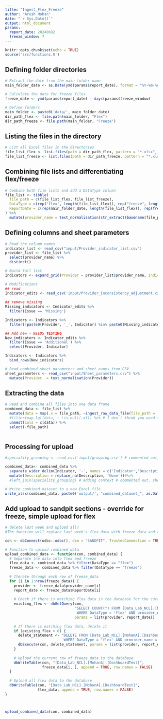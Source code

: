 ```yaml
---
title: "Ingest_Flex_Freeze"
author: "Arush Mohan"
date: "`r Sys.Date()`"
output: html_document
params:
  report_date: 20240602
  freeze_window: 7
---
```



```r
knitr::opts_chunk$set(echo = TRUE)
source('src/functions.R')

```



## Defining folder directories

```r

# Extract the date from the main folder name
main_folder_date <- as.Date(ymd(params$report_date), format = "%Y-%m-%d")

# Calculate the date for freeze files
freeze_date <- ymd(params$report_date) - days(params$freeze_window)

# Define folders
main_folder <- paste0('data/', main_folder_date)
dir_path_flex <- file.path(main_folder, "Flex")
dir_path_freeze <- file.path(main_folder, "Freeze")

```


## Listing the files in the directory

```r

# List all Excel files in the directories
file_list_flex <- list.files(path = dir_path_flex, pattern = "*.xlsx", full.names = TRUE)
file_list_freeze <- list.files(path = dir_path_freeze, pattern = "*.xlsx", full.names = TRUE)

```



## Combining file lists and differentiating flex/freeze

```r

# Combine both file lists and add a DataType column
file_list <- tibble(
  file_path = c(file_list_flex, file_list_freeze),
  DataType = c(rep("flex", length(file_list_flex)), rep("freeze", length(file_list_freeze))),
  ReportDate = c(rep(main_folder_date, length(file_list_flex)), rep(freeze_date, length(file_list_freeze)))
) %>%
  mutate(provider_name = text_normalisation(str_extract(basename(file_path), "^[^_]+"))) 

```



## Defining columns and sheet parameters

``` r
# Read the column names
indicator_list <- read_csv("input/Provider_indicator_list.csv")
provider_list <- file_list %>%
  select(provider_name) %>%
  distinct()

# Build full list
Indicators <- expand_grid(Provider = provider_list$provider_name, Indicator = indicator_list$Indicator)

# Modifications
## read
Indicator_edits <- read_csv('input/Provider_inconsistency_adjustment.csv')
  
## remove missing
Missing_indicators <- Indicator_edits %>%
  filter(Issue == 'Missing')

Indicators <- Indicators %>%
  filter(!paste0(Provider, '_', Indicator) %in% paste0(Missing_indicators$Provider, '_', Missing_indicators$Indicator))

## Add new - NEEDS TESTING
New_indicators <- Indicator_edits %>%
  filter(Issue == 'Additional') %>%
  select(Provider, Indicator)

Indicators <- Indicators %>%
  bind_rows(New_indicators)

# Read combined sheet parameters and sheet names from CSV
sheet_parameters <- read_csv("input/Sheet_parameters.csv") %>%
  mutate(Provider  = text_normalisation(Provider))

```

## Extracting the data

```r
# Read and combine all files into one data frame
combined_data <- file_list %>%
  mutate(data = map(.x = file_path, ~ingest_raw_data_file(file_path = .x))) %>% # function in function.R
  #filter(map_lgl(data, ~ !is.null(.x))) %>% # I don't think you need this
  unnest(cols = c(data)) %>%
  select(-file_path)
  

```
## Processing for upload
```r
#speciality_grouping <- read_csv('input/grouping.csv') # commented out, should be added in visualisation only

combined_data<- combined_data %>%
  separate_wider_delim(Indicator, '-', names = c('Indicator','Description'), too_few = 'align_start') %>% # split indicators
  mutate(Description = replace_na(Description, 'None'))#%>% 
  #left_join(speciality_grouping) # adding context # commented out, should be added in visualisation only
```

```r

# Write combined dataset to a new Excel file
write_xlsx(combined_data, paste0('output/', "combined_dataset_", as.Date(params$report_date), ".xlsx"))

```



## Add upload to sandpit sections - override for freeze, simple upload for flex
```r

# delete last week and upload all?
#The function will replace last week's flex data with freeze data and append the new flex data

con <- dbConnect(odbc::odbc(), dsn = "SANDPIT", TrustedConnection = TRUE)

# Function to upload combined data
upload_combined_data <- function(con, combined_data) {
  # Separate the data into flex and freeze
  flex_data <- combined_data %>% filter(DataType == "flex")
  freeze_data <- combined_data %>% filter(DataType == "freeze")
  
  # Iterate through each row of freeze_data
  for (i in 1:nrow(freeze_data)) {
    provider <- freeze_data$provider_name[i]
    report_date <- freeze_data$ReportDate[i]
    
    # Check if there is matching flex data in the database for the current provider and report_date
    existing_flex <- dbGetQuery(con, 
                                "SELECT COUNT(*) FROM [Data_Lab_NCL].[MohanA].[DashboardTest] 
                                 WHERE DataType = 'flex' AND provider_name = ? AND ReportDate = ?",
                                params = list(provider, report_date))
    
    # If there is matching flex data, delete it
    if (existing_flex > 0) {
      delete_statement <- "DELETE FROM [Data_Lab_NCL].[MohanA].[DashboardTest] 
                           WHERE DataType = 'flex' AND provider_name = ? AND ReportDate = ?"
      dbExecute(con, delete_statement, params = list(provider, report_date))
    }
    
    # Upload the current row of freeze_data to the database
    dbWriteTable(con, "[Data_Lab_NCL].[MohanA].[DashboardTest]", 
                 freeze_data[i, ], append = TRUE, row.names = FALSE)
  }
  
  # Upload all flex data to the database
  dbWriteTable(con, "[Data_Lab_NCL].[MohanA].[DashboardTest]", 
               flex_data, append = TRUE, row.names = FALSE)
}




```



```r

upload_combined_data(con, combined_data)

```